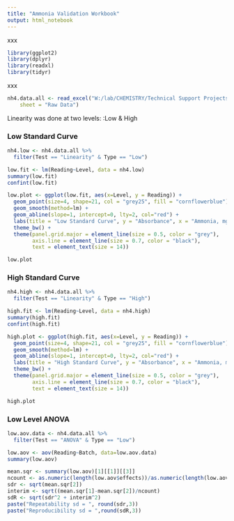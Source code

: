 ```yaml
---
title: "Ammonia Validation Workbook"
output: html_notebook
---
```


xxx

```r
library(ggplot2)
library(dplyr)
library(readxl)
library(tidyr)

```

xxx

```r
nh4.data.all <- read_excel("W:/lab/CHEMISTRY/Technical Support Projects/Project 202 - Validation of HACH Ammonia Method/1. Data/Processed Data/Ammonia by HACH Validation Workbook.xlsx", 
    sheet = "Raw Data")
```

Linearity was done at two levels: :Low & High

### Low Standard Curve ###

```r
nh4.low <- nh4.data.all %>%
  filter(Test == "Linearity" & Type == "Low")

low.fit <- lm(Reading~Level, data = nh4.low)
summary(low.fit)
confint(low.fit)
```

```r
low.plot <- ggplot(low.fit, aes(x=Level, y = Reading)) +
  geom_point(size=4, shape=21, col = "grey25", fill = "cornflowerblue") +
  geom_smooth(method=lm) +
  geom_abline(slope=1, intercept=0, lty=2, col="red") +
  labs(title = "Low Standard Curve", y = "Absorbance", x = "Ammonia, mg/L")+
  theme_bw() +
  theme(panel.grid.major = element_line(size = 0.5, color = "grey"), 
        axis.line = element_line(size = 0.7, color = "black"), 
        text = element_text(size = 14))

low.plot
```

### High Standard Curve ###

```r
nh4.high <- nh4.data.all %>%
  filter(Test == "Linearity" & Type == "High")

high.fit <- lm(Reading~Level, data = nh4.high)
summary(high.fit)
confint(high.fit)
```

```r
high.plot <- ggplot(high.fit, aes(x=Level, y = Reading)) +
  geom_point(size=4, shape=21, col = "grey25", fill = "cornflowerblue") +
  geom_smooth(method=lm) +
  geom_abline(slope=1, intercept=0, lty=2, col="red") +
  labs(title = "High Standard Curve", y = "Absorbance", x = "Ammonia, mg/L")+
  theme_bw() +
  theme(panel.grid.major = element_line(size = 0.5, color = "grey"), 
        axis.line = element_line(size = 0.7, color = "black"), 
        text = element_text(size = 14))

high.plot
```

### Low Level ANOVA ###

```r
low.aov.data <- nh4.data.all %>%
  filter(Test == "ANOVA" & Type == "Low")

low.aov <- aov(Reading~Batch, data=low.aov.data)
summary(low.aov)

```

```r
mean.sqr <- summary(low.aov)[1][[1]][[3]]
ncount <- as.numeric(length(low.aov$effects))/as.numeric(length(low.aov$coefficients))
sdr <- sqrt(mean.sqr[2])
interim <- sqrt((mean.sqr[1]-mean.sqr[2])/ncount)
sdR <- sqrt(sdr^2 + interim^2)
paste("Repeatability sd = ", round(sdr,3))
paste("Reproducibility sd = ",round(sdR,3))
```


